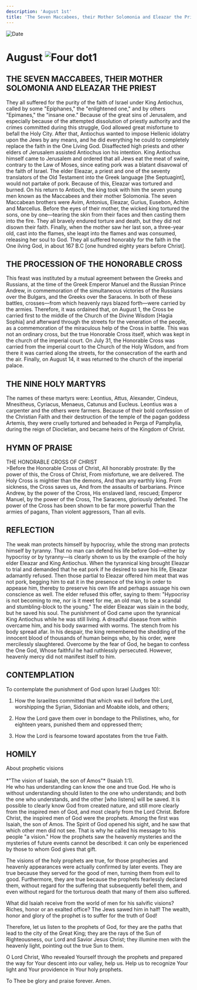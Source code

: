 ```yaml
---
description: 'August 1st'
title: 'The Seven Maccabees, their Mother Solomonia and Eleazar the Priest, Procession of the Honorable Cross, Nine Holy Martyrs'
---
```


<RunningHead />
<Image src="/title-imprint.png" height={68} width={50} alt="Date" className="title-imprint"/>

# <div id="date">August <Image className="four-dot" src="/four-dot.png" height={15} width={15} alt="Four dot" />1</div>

## THE SEVEN MACCABEES, THEIR MOTHER SOLOMONIA AND ELEAZAR THE PRIEST

They all suffered for the purity of the faith of Israel under King Antiochus, called by some "Epiphanes," the "enlightened one," and by others "Epimanes," the "insane one." Because of the great sins of Jerusalem, and especially because of the attempted dissolution of priestly authority and the crimes committed during this struggle, God allowed great misfortune to befall the Holy City. After that, Antiochus wanted to impose Hellenic idolatry upon the Jews by any means, and he did everything he could to completely replace the faith in the One Living God.  Disaffected high priests and other elders of Jerusalem assisted Antiochus ion his intention.  King Antiochus himself came to Jerusalem and ordered that all Jews eat the meat of swine, contrary to the Law of Moses, since eating pork was a blatant disavowal of the faith of Israel. The elder Eleazar, a priest and one of the seventy translators of the Old Testament into the Greek language [the Septuagint], would not partake of pork. Because of this, Eleazar was tortured and burned. On his return to Antioch, the king took with him the seven young men known as the Maccabees and their mother Solomonia. The seven Maccabean brothers were Avim, Antonius, Eleazar, Gurius, Eusebon, Achim and Marcellus. Before the eyes of their mother, the wicked king tortured the sons, one by one—tearing the skin from their faces and then casting them into the fire. They all bravely endured torture and death, but they did not disown their faith. Finally, when the mother saw her last son, a three-year old, cast into the flames, she leapt into the flames and was consumed, releasing her soul to God. They all suffered honorably for the faith in the One ilving God, in about 167 B.C [one hundred eighty years before Christ].

## THE PROCESSION OF THE HONORABLE CROSS

This feast was instituted by a mutual agreement between the Greeks and Russians, at the time of the Greek Emperor Manuel and the Russian Prince Andrew, in commemoration of the simultaneous victories of the Russians over the Bulgars, and the Greeks over the Saracens. In both of these battles, crosses—from which heavenly rays blazed forth—were carried by the armies. Therefore, it was ordained that, on August 1, the Cross be carried first to the middle of the Church of the Divine Wisdom [Hagia Sophia] and afterward through the streets for the veneration of the people, as a commemoration of the miraculous help of the Cross in battle. This was not an ordinary cross, but the true Honorable Cross itself, which was kept in the church of the imperial court. On July 31, the Honorable Cross was carried from the imperial court to the Church of the Holy Wisdom, and from there it was carried along the streets, for the consecration of the earth and the air. Finally, on August 14, it was returned to the church of the imperial palace.

## THE NINE HOLY MARTYRS

The names of these martyrs were: Leontius, Attus, Alexander, Cindeus, Mnesitheus, Cyriacus, Menaeus, Catunus and Eucleus. Leontius was a carpenter and the others were farmers. Because of their bold confession of the Christian Faith and their destruction of the temple of the pagan goddess Artemis, they were cruelly tortured and beheaded in Perga of Pamphylia, during the reign of Diocletian, and became heirs of the Kingdom of Christ.


## HYMN OF PRAISE
<div style={{textAlign:'center', color:'crimson', fontWeight:'bold'}}>
THE HONORABLE CROSS OF CHRIST
</div>
>Before the Honorable Cross of Christ,  
All honorably prostrate:  
By the power of this, the Cross of Christ,  
From misfortune, we are delivered.  
The Holy Cross is mightier than the demons,  
And than any earthly king.  
From sickness, the Cross saves us,  
And from the assaults of barbarians.  
Prince Andrew, by the power of the Cross,  
His enslaved land, rescued;  
Emperor Manuel, by the power of the Cross,  
The Saracens, gloriously defeated.  
The power of the Cross has been shown to be far more powerful  
Than the armies of pagans,  
Than violent aggressors,  
Than all evils.  


## REFLECTION

The weak man protects himself by hypocrisy, while the strong man protects himself by tyranny. That no man can defend his life before God—either by hypocrisy or by tyranny—is clearly shown to us by the example of the holy elder Eleazar and King Antiochus. When the tyrannical king brought Eleazar to trial and demanded that he eat pork if he desired to save his life, Eleazar adamantly refused. Then those partial to Eleazar offered him meat that was not pork, begging him to eat it in the presence of the king in order to appease him, thereby to preserve his own life and perhaps assuage his own conscience as well. The elder refused this offer, saying to them: "Hypocrisy is not becoming to me, nor is it meet for me, an old man, to be a scandal and stumbling-block to the young." The elder Eleazar was slain in the body, but he saved his soul. The punishment of God came upon the tyrannical King Antiochus while he was still living. A dreadful disease from within overcame him, and his body swarmed with worms. The stench from his body spread afar. In his despair, the king remembered the shedding of the innocent blood of thousands of human beings who, by his order, were mercilessly slaughtered. Overcome by the fear of God, he began to confess the One God, Whose faithful he had ruthlessly persecuted. However, heavenly mercy did not manifest itself to him.

## CONTEMPLATION

To contemplate the punishment of God upon Israel (Judges 10):

1. How the Israelites committed that which was evil before the Lord, worshipping the Syrian, Sidonian and Moabite idols, and others;

2. How the Lord gave them over in bondage to the Philistines, who, for eighteen years, punished them and oppressed them;

3. How the Lord is fearsome toward apostates from the true Faith.


## HOMILY
<div style={{textAlign:'center', color:'crimson', fontWeight:'bold'}}>
About prophetic visions
</div>
<br />
<div style={{textAlign:'right'}}>
*"The vision of Isaiah, the son of Amos"* (Isaiah 1:1).
</div>
He who has understanding can know the one and true God. He who is without understanding should listen to the one who understands; and both the one who understands, and the other [who listens] will be saved. It is possible to clearly know God from created nature, and still more clearly from the inspired men of God, and most clearly from the Lord Christ. Before Christ, the inspired men of God were the prophets. Among the first was Isaiah, the son of Amos. The Spirit of God opened his sight, and he saw that which other men did not see. That is why he called his message to his people "a vision." How the prophets saw the heavenly mysteries and the mysteries of future events cannot be described: it can only be experienced by those to whom God gives that gift.

The visions of the holy prophets are true, for those prophecies and heavenly appearances were actually confirmed by later events. They are true because they served for the good of men, turning them from evil to good. Furthermore, they are true because the prophets fearlessly declared them, without regard for the suffering that subsequently befell them, and even without regard for the torturous death that many of them also suffered.

What did Isaiah receive from the world of men for his salvific visions? Riches, honor or an exalted office? The Jews sawed him in half! The wealth, honor and glory of the prophet is to suffer for the truth of God!

Therefore, let us listen to the prophets of God, for they are the paths that lead to the city of the Great King; they are the rays of the Sun of Righteousness, our Lord and Savior Jesus Christ; they illumine men with the heavenly light, pointing out the true Sun to them.

O Lord Christ, Who revealed Yourself through the prophets and prepared the way for Your descent into our valley, help us. Help us to recognize Your light and Your providence in Your holy prophets.

To Thee be glory and praise forever. Amen.